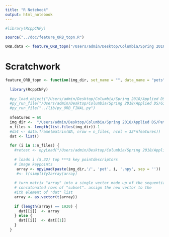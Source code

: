 ```yaml
---
title: "R Notebook"
output: html_notebook
---
```

```r
#library(RcppCNPy)

source("../doc/feature_ORB_topn.R")

ORB.data <- feature_ORB_topn("/Users/admin/Desktop/Columbia/Spring 2018/Applied DS/Pet Images and Extracted Features - Project 2/python pets", set_name = "n60", nfeatures = 60)

```


# Scratchwork
```r
feature_ORB_topn <- function(img_dir, set_name = "", data_name = "pets", export=T, nfeatures = 5) {
  
  library(RcppCNPy)
  
  #py_load_object("/Users/admin/Desktop/Columbia/Spring 2018/Applied DS/GitHub/project-2-predictive-modelling-group-5/doc/py_descriptors.npy")
  #py_run_file("/Users/admin/Desktop/Columbia/Spring 2018/Applied DS/GitHub/project-2-predictive-modelling-group-5/doc/py_ORB_FINAL.py")
  #py_run_file("../lib/py_ORB_FINAL.py")
  
  nfeatures = 60
  img_dir <-  "/Users/admin/Desktop/Columbia/Spring 2018/Applied DS/Pet Images and Extracted Features - Project 2/python pets"
  n_files <- length(list.files(img_dir))-1  
  #dat <- data.frame(matrix(NA, nrow = n_files, ncol = 32*nfeatures))
  dat <- list()
  
  for (i in 1:n_files) {
    #retest <- npyLoad("/Users/admin/Desktop/Columbia/Spring 2018/Applied DS/GitHub/project-2-predictive-modelling-group-5/doc/Printing 2.npy")
     
    # loads i (5,32) top ***5 key pointdescriptors
    # image keypoints
     array <- npyLoad(paste(img_dir,'/', 'pet', i, '.npy', sep = ''))
     #<- t(simplify2array(array)
  
    # turn matrix "array" into a single vector made up of the sequentially 
    # concatonated rows of "subset". assign the new vector to the 
    #ith element of "dat" list
    array <- as.vector(t(array))
    
    if (length(array) == 1920) {
      dat[[i]]  <- array
    } else {
      dat[[i]]  <- dat[[1]]
    }
  }
 
  
```

